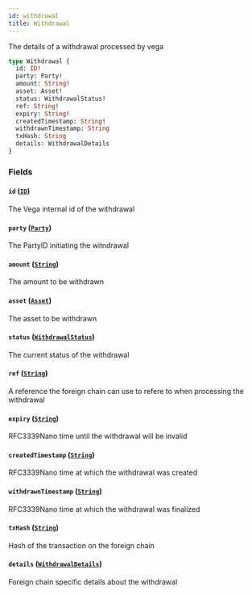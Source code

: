 ```yaml
---
id: withdrawal
title: Withdrawal
---
```



The details of a withdrawal processed by vega

```graphql
type Withdrawal {
  id: ID!
  party: Party!
  amount: String!
  asset: Asset!
  status: WithdrawalStatus!
  ref: String!
  expiry: String!
  createdTimestamp: String!
  withdrawnTimestamp: String
  txHash: String
  details: WithdrawalDetails
}
```


### Fields

#### `id` ([`ID`](/docs/mainnet/graphql/scalars/id))

The Vega internal id of the withdrawal


#### `party` ([`Party`](/docs/mainnet/graphql/objects/party))

The PartyID initiating the witndrawal


#### `amount` ([`String`](/docs/mainnet/graphql/scalars/string))

The amount to be withdrawn


#### `asset` ([`Asset`](/docs/mainnet/graphql/objects/asset))

The asset to be withdrawn


#### `status` ([`WithdrawalStatus`](/docs/mainnet/graphql/enums/withdrawal-status))

The current status of the withdrawal


#### `ref` ([`String`](/docs/mainnet/graphql/scalars/string))

A reference the foreign chain can use to refere to when processing the withdrawal


#### `expiry` ([`String`](/docs/mainnet/graphql/scalars/string))

RFC3339Nano time until the withdrawal will be invalid


#### `createdTimestamp` ([`String`](/docs/mainnet/graphql/scalars/string))

RFC3339Nano time at which the withdrawal was created


#### `withdrawnTimestamp` ([`String`](/docs/mainnet/graphql/scalars/string))

RFC3339Nano time at which the withdrawal was finalized


#### `txHash` ([`String`](/docs/mainnet/graphql/scalars/string))

Hash of the transaction on the foreign chain


#### `details` ([`WithdrawalDetails`](/docs/mainnet/graphql/unions/withdrawal-details))

Foreign chain specific details about the withdrawal




